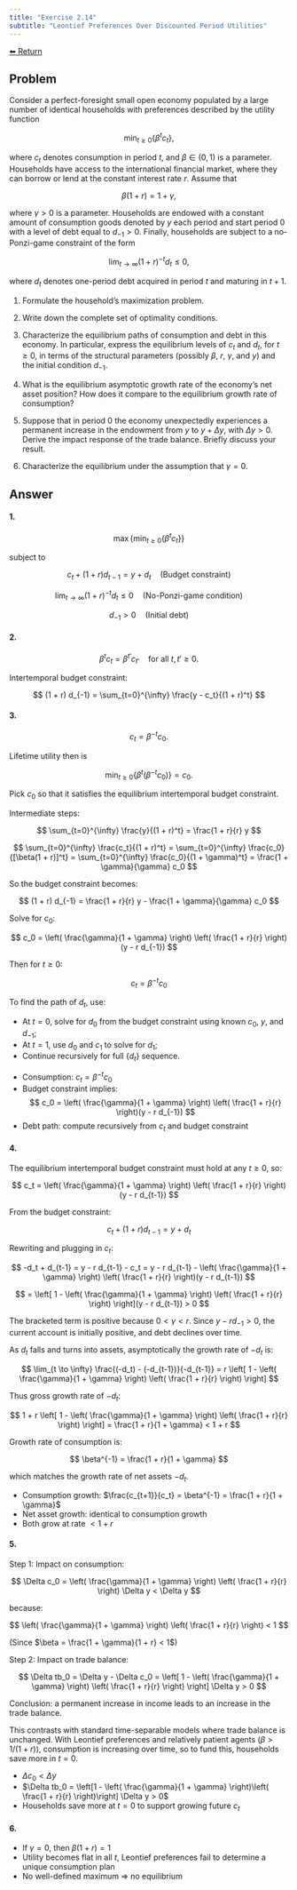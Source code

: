 ```yaml
---
title: "Exercise 2.14"
subtitle: "Leontief Preferences Over Discounted Period Utilities"
---
```

<a class="return-button" href="index.qmd">⬅ Return</a>

## Problem

Consider a perfect-foresight small open economy populated by a large number of identical households with preferences described by the utility function

$$
\min_{t \geq 0} \left\{ \beta^t c_t \right\},
$$

where $c_t$ denotes consumption in period $t$, and $\beta \in (0, 1)$ is a parameter. Households have access to the international financial market, where they can borrow or lend at the constant interest rate $r$. Assume that

$$
\beta(1 + r) = 1 + \gamma,
$$

where $\gamma > 0$ is a parameter. Households are endowed with a constant amount of consumption goods denoted by $y$ each period and start period 0 with a level of debt equal to $d_{-1} > 0$. Finally, households are subject to a no-Ponzi-game constraint of the form

$$
\lim_{t \to \infty}(1 + r)^{-t} d_t \leq 0,
$$

where $d_t$ denotes one-period debt acquired in period $t$ and maturing in $t+1$.

1. Formulate the household’s maximization problem.

2. Write down the complete set of optimality conditions.

3. Characterize the equilibrium paths of consumption and debt in this economy. In particular, express the equilibrium levels of $c_t$ and $d_t$, for $t \geq 0$, in terms of the structural parameters (possibly $\beta$, $r$, $\gamma$, and $y$) and the initial condition $d_{-1}$.

4. What is the equilibrium asymptotic growth rate of the economy’s net asset position? How does it compare to the equilibrium growth rate of consumption?

5. Suppose that in period 0 the economy unexpectedly experiences a permanent increase in the endowment from $y$ to $y + \Delta y$, with $\Delta y > 0$. Derive the impact response of the trade balance. Briefly discuss your result.

6. Characterize the equilibrium under the assumption that $\gamma = 0$.

## Answer

#### 1.

::: {.callout-important title="Final Answer Summary – Household Problem"}

$$
\max \left\{ \min_{t \geq 0} \left\{ \beta^t c_t \right\} \right\}
$$

subject to

$$
c_t + (1 + r) d_{t-1} = y + d_t \quad \text{(Budget constraint)}
$$

$$
\lim_{t \to \infty}(1 + r)^{-t} d_t \leq 0 \quad \text{(No-Ponzi-game condition)}
$$

$$
d_{-1} > 0 \quad \text{(Initial debt)}
$$

:::

#### 2.

::: {.callout-important title="Final Answer Summary – Optimality Conditions"}

$$
\beta^t c_t = \beta^{t'} c_{t'} \quad \text{for all } t, t' \geq 0.
$$

Intertemporal budget constraint:

$$
(1 + r) d_{-1} = \sum_{t=0}^{\infty} \frac{y - c_t}{(1 + r)^t}
$$

:::

#### 3.

$$
c_t = \beta^{-t} c_0.
$$

Lifetime utility then is

$$
\min_{t \geq 0} \left\{ \beta^t (\beta^{-t} c_0) \right\} = c_0.
$$

Pick $c_0$ so that it satisfies the equilibrium intertemporal budget constraint.

Intermediate steps:

$$
\sum_{t=0}^{\infty} \frac{y}{(1 + r)^t} = \frac{1 + r}{r} y
$$

$$
\sum_{t=0}^{\infty} \frac{c_t}{(1 + r)^t} = \sum_{t=0}^{\infty} \frac{c_0}{[\beta(1 + r)]^t} = \sum_{t=0}^{\infty} \frac{c_0}{(1 + \gamma)^t} = \frac{1 + \gamma}{\gamma} c_0
$$

So the budget constraint becomes:

$$
(1 + r) d_{-1} = \frac{1 + r}{r} y - \frac{1 + \gamma}{\gamma} c_0
$$

Solve for $c_0$:

$$
c_0 = \left( \frac{\gamma}{1 + \gamma} \right) \left( \frac{1 + r}{r} \right)(y - r d_{-1})
$$

Then for $t \geq 0$:

$$
c_t = \beta^{-t} c_0
$$

To find the path of $d_t$, use:

- At $t = 0$, solve for $d_0$ from the budget constraint using known $c_0$, $y$, and $d_{-1}$;
- At $t = 1$, use $d_0$ and $c_1$ to solve for $d_1$;
- Continue recursively for full $\{d_t\}$ sequence.

::: {.callout-important title="Final Answer Summary – Equilibrium Paths"}
- Consumption: $c_t = \beta^{-t} c_0$
- Budget constraint implies:
  $$
  c_0 = \left( \frac{\gamma}{1 + \gamma} \right) \left( \frac{1 + r}{r} \right)(y - r d_{-1})
  $$
- Debt path: compute recursively from $c_t$ and budget constraint
:::

#### 4.

The equilibrium intertemporal budget constraint must hold at any $t \geq 0$, so:

$$
c_t = \left( \frac{\gamma}{1 + \gamma} \right) \left( \frac{1 + r}{r} \right)(y - r d_{t-1})
$$

From the budget constraint:

$$
c_t + (1 + r) d_{t-1} = y + d_t
$$

Rewriting and plugging in $c_t$:

$$
-d_t + d_{t-1} = y - r d_{t-1} - c_t = y - r d_{t-1} - \left( \frac{\gamma}{1 + \gamma} \right) \left( \frac{1 + r}{r} \right)(y - r d_{t-1})
$$

$$
= \left[ 1 - \left( \frac{\gamma}{1 + \gamma} \right) \left( \frac{1 + r}{r} \right) \right](y - r d_{t-1}) > 0
$$

The bracketed term is positive because $0 < \gamma < r$. Since $y - r d_{-1} > 0$, the current account is initially positive, and debt declines over time.

As $d_t$ falls and turns into assets, asymptotically the growth rate of $-d_t$ is:

$$
\lim_{t \to \infty} \frac{(-d_t) - (-d_{t-1})}{-d_{t-1}} = r \left[ 1 - \left( \frac{\gamma}{1 + \gamma} \right) \left( \frac{1 + r}{r} \right) \right]
$$

Thus gross growth rate of $-d_t$:

$$
1 + r \left[ 1 - \left( \frac{\gamma}{1 + \gamma} \right) \left( \frac{1 + r}{r} \right) \right] = \frac{1 + r}{1 + \gamma} < 1 + r
$$

Growth rate of consumption is:

$$
\beta^{-1} = \frac{1 + r}{1 + \gamma}
$$

which matches the growth rate of net assets $-d_t$.

::: {.callout-important title="Final Answer Summary – Growth Rates"}
- Consumption growth: $\frac{c_{t+1}}{c_t} = \beta^{-1} = \frac{1 + r}{1 + \gamma}$
- Net asset growth: identical to consumption growth
- Both grow at rate $< 1 + r$
:::

#### 5.

Step 1: Impact on consumption:

$$
\Delta c_0 = \left( \frac{\gamma}{1 + \gamma} \right) \left( \frac{1 + r}{r} \right) \Delta y < \Delta y
$$

because:

$$
\left( \frac{\gamma}{1 + \gamma} \right) \left( \frac{1 + r}{r} \right) < 1
$$

(Since $\beta = \frac{1 + \gamma}{1 + r} < 1$)

Step 2: Impact on trade balance:

$$
\Delta tb_0 = \Delta y - \Delta c_0 = \left[ 1 - \left( \frac{\gamma}{1 + \gamma} \right) \left( \frac{1 + r}{r} \right) \right] \Delta y > 0
$$

Conclusion: a permanent increase in income leads to an increase in the trade balance.

This contrasts with standard time-separable models where trade balance is unchanged. With Leontief preferences and relatively patient agents ($\beta > 1/(1 + r)$), consumption is increasing over time, so to fund this, households save more in $t = 0$.

::: {.callout-important title="Final Answer Summary – Impact of Endowment Shock"}
- $\Delta c_0 < \Delta y$
- $\Delta tb_0 = \left[1 - \left( \frac{\gamma}{1 + \gamma} \right)\left( \frac{1 + r}{r} \right)\right] \Delta y > 0$
- Households save more at $t = 0$ to support growing future $c_t$
:::

#### 6.

::: {.callout-important title="Final Answer Summary – No Equilibrium When $\gamma = 0$"}
- If $\gamma = 0$, then $\beta(1 + r) = 1$
- Utility becomes flat in all $t$, Leontief preferences fail to determine a unique consumption plan
- No well-defined maximum ⇒ no equilibrium
:::
